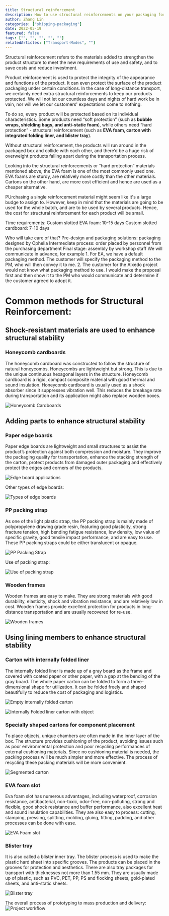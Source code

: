 ```yaml
---
title: Structural reinforcement
description: How to use structural reinforcements on your packaging for safetier shipping.
author: Zhang Lin
categories: ["shipping-packaging"]
date: 2022-05-19
featured: false
tags: ["", "", "", "", ""]
relatedArticles: ["Transport-Modes", ""]
---
```


Structural reinforcement refers to the materials added to strengthen the product structure to meet the new requirements of use and safety, and to save costs and reduce investment. 

Product reinforcement is used to protect the integrity of the appearance and functions of the product. It can even protect the surface of the product packaging under certain conditions. In the case of long-distance transport, we certainly need extra structural reinforcements to keep our products protected. We will not let our countless days and nights of hard work be in vain, nor will we let our customers' expectations come to nothing. 

To do so, every product will be protected based on its individual characteristics. Some products need “soft protection” (such as **bubble wraps, shielding bags, and anti-static foam**), while others need “hard protection” - structural reinforcement (such as **EVA foam, carton with integrated folding liner, and blister tray**). 

Without structural reinforcement, the products will run around in the packaged box and collide with each other, and there’d be a huge risk of overweight products falling apart during the transportation process. 

Looking into the structural reinforcements or “hard protection” materials mentioned above, the EVA foam is one of the most commonly used one. EVA foams are sturdy, are relatively more costly than the other materials. Cartons on the other hand, are more cost efficient and hence are used as a cheaper alternative. 

PUrchasing a single reinforcement material might seem like it's a large budge to assign to. However, keep in mind that the materials are going to be used for the whole batch, and are to be used by several products. Hence, the cost for structural reinforcement for each product will be small. 

Time requirements:
Custom slotted EVA foam: 10-15 days
Custom slotted cardboard: 7-10 days

Who will take care of that?
Pre-design and packaging solutions: packaging designed by Ophelia
Intermediate process: order placed by personnel from the purchasing department
Final stage: assembly by workshop staff
We will communicate in advance, for example 1. For EA, we have a default packaging method. The customer will specify the packaging method to the PM, who will then convey it to me. 2. The customer for the Alxedo project would not know what packaging method to use. I would make the proposal first and then show it to the PM who would communicate and determine if the customer agreed to adopt it.



# Common methods for Structural Reinforcement:

## Shock-resistant materials are used to enhance structural stability
### Honeycomb cardboards 
The honeycomb cardboard was constructed to follow the structure of natural honeycombs. Honeycombs are lightweight but strong. This is due to the unique continuous hexagonal layers in the structure. Honeycomb cardboard is a rigid, compact composite material with good thermal and sound insulation. Honeycomb cardboard is usually used as a shock absorber since it suppresses vibration well. This reduces the breakage rate during transportation and its application might also replace wooden boxes. 

![Honeycomb Cardboards](images/structural-reinforcement-01.png)

## Adding parts to enhance structural stability
### Paper edge boards
Paper edge boards are lightweight and small structures to assist the product’s protection against both compression and moisture. They improve the packaging quality for transportation, enhance the stacking strength of the carton, protect products from damaged outer packaging and effectively protect the edges and corners of the products. 

![Edge board applications](images/structural-reinforcement-02.png) 

Other types of edge boards: 

![Types of edge boards](images/structural-reinforcement-03.png)


### PP packing strap  
As one of the light plastic strap, the PP packing strap is mainly made of polypropylene drawing grade resin, featuring good plasticity, strong fracture tension, high bending fatigue resistance, low density, low value of specific gravity, good tensile impact performance, and are easy to use. These PP packing straps could be either translucent or opaque. 

![PP Packing Strap](images/structural-reinforcement-04.png) 

Use of packing strap: 

![Use of packing strap](images/structural-reinforcement-05.png) 

### Wooden frames  
Wooden frames are easy to make. They are strong materials with good durability, elasticity, shock and vibration resistance, and are relatively low in cost.
Wooden frames provide excellent protection for products in long-distance transportation and are usually recovered for re-use. 

![Wooden frames](images/structural-reinforcement-06.png) 

## Using lining members to enhance structural stability
### Carton with internally folded liner  
The internally folded liner is made up of a gray board as the frame and covered with coated paper or other paper, with a gap at the bending of the gray board. The whole paper carton can be folded to form a three-dimensional shape for utilization. It can be folded freely and shaped beautifully to reduce the cost of packaging and logistics. 

![Empty internally folded carton](images/structural-reinforcement-09.png) 

![Internally Folded liner carton with object](images/structural-reinforcement-08.png) 

### Specially shaped cartons for component placement
To place objects, unique chambers are often made in the inner layer of the box. The structure provides cushioning of the product, avoiding issues such as poor environmental protection and poor recycling performances of external cushioning materials. Since no cushioning material is needed, the packing process will be much simpler and more effective. The process of recycling these packing materials will be more convenient. 

![Segmented carton](images/structural-reinforcement-10.png)

### EVA foam slot  
Eva foam slot has numerous advantages, including waterproof, corrosion resistance, antibacterial, non-toxic, odor-free, non-polluting, strong and flexible, good shock resistance and buffer performance, also excellent heat and sound insulation capabilities. They are also easy to process: cutting, stamping, pressing, splitting, molding, gluing, fitting, padding, and other processes can be done with ease. 

![EVA Foam slot](images/structural-reinforcement-12.png)

### Blister tray  
It is also called a blister inner tray. The blister process is used to make the plastic hard sheet into specific grooves. The products can be placed in the grooves for protection and aesthetics. There are also tray packages for transport with thicknesses not more than 1.55 mm. They are usually made up of plastic, such as PVC, PET, PP, PS and flocking sheets, gold-plated sheets, and anti-static sheets.

![Blister tray](images/structural-reinforcement-13.png) 


The overall process of prototyping to mass production and delivery:
![Project workflow](images/structural-reinforcement-14.png)

